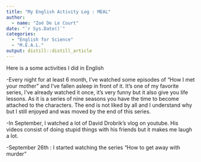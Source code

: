 ```yaml
---
title: "My English Activity Log : MEAL"
author:
  - name: "Zoé De Le Court" 
date: "`r Sys.Date()`"
categories:
  - "English for Science"
  - "M.E.A.L."
output: distill::distill_article
---
```

Here is a some activities I did in English

-Every night for at least 6 month, I've watched some episodes of "How I met your mother" and I've fallen asleep in front of it. It's one of my favorite series, I've already watched it once, it's very funny but it also give you life lessons. As it is a series of nine seasons you have the time to become attached to the characters. The end is not liked by all and I understand why but I still enjoyed and was moved by the end of this series.

-In September, I watched a lot of David Drobrik's vlog on youtube. His videos consist of doing stupid things with his friends but  it makes me laugh a lot. 

-September 26th : I started watching the series "How to get away with murder"








